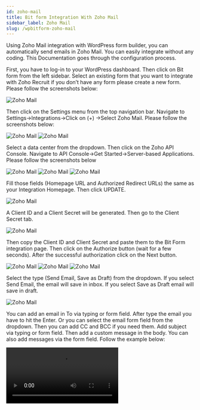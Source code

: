 ```yaml
---
id: zoho-mail
title: Bit form Integration With Zoho Mail 
sidebar_label: Zoho Mail
slug: /wpbitform-zoho-mail
---
```


Using Zoho Mail integration with WordPress form builder, you can automatically send emails in Zoho Mail. You can easily integrate without any coding. This Documentation goes through the configuration process. 

First, you have to log-in to your WordPress dashboard. Then click on Bit form from the left sidebar. Select an existing form that you want to integrate with Zoho Recruit if you don’t have any form please create a new form. Please follow the screenshots below:

<Image src="Zoho Mail/1.create_form" alt="Zoho Mail" w="1020" h="400" />

Then click on the Settings menu from the top navigation bar. Navigate to Settings->Integrations->Click on (+) ->Select Zoho Mail. Please follow the screenshots below:

<Image src="Zoho Mail/2.Homepage" alt="Zoho Mail" w="1020" h="400" />

<Image src="Zoho Mail/3.Bit-Form-to-Zoho-Mail-integration-select" alt="Zoho Mail" w="1020" h="400" />

Select a data center from the dropdown. Then click on the Zoho API Console. Navigate to API Console->Get Started->Server-based Applications. Please follow the screenshots below

<Image src="Zoho Mail/4.Bit-Form-to-Zoho-Mail-api-console" alt="Zoho Mail" w="1020" h="400" />

<Image src="Zoho Mail/5.GetStarted" alt="Zoho Mail" w="1020" h="400" />

<Image src="Zoho Mail/6.api-console-server-based" alt="Zoho Mail" w="1020" h="400" />

Fill those fields (Homepage URL and Authorized Redirect URLs) the same as your Integration Homepage. Then click UPDATE.

<Image src="Zoho Mail/7.Bit-Form-to-Zoho-Mail-client-details" alt="Zoho Mail" w="1020" h="400" />

A Client ID and a Client Secret will be generated. Then go to the Client Secret tab.

<Image src="Zoho Mail/8.Bit-Form-to-Zoho-Mail-client-secret" alt="Zoho Mail" w="1020" h="400" />

Then copy the Client ID and Client Secret and paste them to the Bit Form integration page. Then click on the Authorize button (wait for a few seconds). After the successful authorization click on the Next button.

<Image src="Zoho Mail/9.Bit-Form-to-Zoho-Mail-integration-homepage" alt="Zoho Mail" w="1020" h="400" />

<Image src="Zoho Mail/10.Bit-Form-to-Zoho-Mail-accept" alt="Zoho Mail" w="1020" h="400" />

<Image src="Zoho Mail/11.Bit-Form-to-Zoho-Mail-authorization" alt="Zoho Mail" w="1020" h="400" />

Select the type (Send Email, Save as Draft) from the dropdown. If you select Send Email, the email will save in inbox. If you select Save as Draft email will save in draft.

<Image src="Zoho Mail/12.Bit-Form-to-Zoho-Mail-type-select" alt="Zoho Mail" w="1020" h="400" />

You can add an email in To via typing or form field. After type the email you have to hit the Enter. Or you can select the email form field from the dropdown. Then you can add CC and BCC if you need them. Add subject via typing or form field. Then add a custom message in the body. You can also add messages via the form field. Follow the example below:

<Video src="13.Bit-Form-to-Zoho-mail-send-email" alt="Zoho Desk" w="1020" h="400" />

You can also send attachments from Bit Form to mail.

Add all the necessary actions to be performed on integration and then click on the Save button to save your settings.

In the end, create a Workflow for triggering the integration. Select the integration which you created before.

<Video src="14.Bit-Form-to-Zoho-mail-workflow" alt="Zoho Desk" w="1020" h="400" />

**Watch the full video here!**

<Video youtube src="en6GWQ_8who" />
